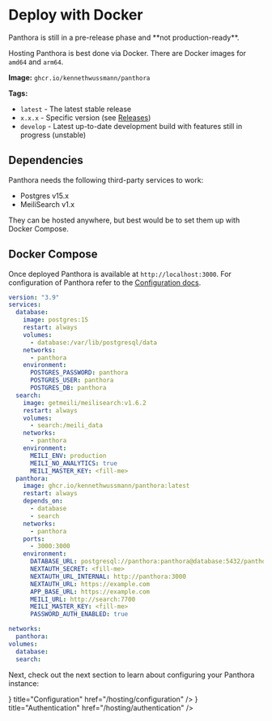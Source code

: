 
# Deploy with Docker

<Callout type="warning">
  Panthora is still in a pre-release phase and **not production-ready**.
</Callout>

Hosting Panthora is best done via Docker. There are Docker images for `amd64` and `arm64`.

**Image:** `ghcr.io/kennethwussmann/panthora`

**Tags:**

- `latest` - The latest stable release
- `x.x.x` - Specific version (see [Releases](https://github.com/KennethWussmann/panthora/releases))
- `develop` - Latest up-to-date development build with features still in progress (unstable)

## Dependencies

Panthora needs the following third-party services to work:

- Postgres v15.x
- MeiliSearch v1.x

They can be hosted anywhere, but best would be to set them up with Docker Compose.

## Docker Compose

Once deployed Panthora is available at `http://localhost:3000`. For configuration of Panthora refer to the [Configuration docs](./configuration).

```yaml filename="docker-compose.yaml"
version: "3.9"
services:
  database:
    image: postgres:15
    restart: always
    volumes:
      - database:/var/lib/postgresql/data
    networks:
      - panthora
    environment:
      POSTGRES_PASSWORD: panthora
      POSTGRES_USER: panthora
      POSTGRES_DB: panthora
  search:
    image: getmeili/meilisearch:v1.6.2
    restart: always
    volumes:
      - search:/meili_data
    networks:
      - panthora
    environment:
      MEILI_ENV: production
      MEILI_NO_ANALYTICS: true
      MEILI_MASTER_KEY: <fill-me>
  panthora:
    image: ghcr.io/kennethwussmann/panthora:latest
    restart: always
    depends_on:
      - database
      - search
    networks:
      - panthora
    ports:
      - 3000:3000
    environment:
      DATABASE_URL: postgresql://panthora:panthora@database:5432/panthora
      NEXTAUTH_SECRET: <fill-me>
      NEXTAUTH_URL_INTERNAL: http://panthora:3000
      NEXTAUTH_URL: https://example.com
      APP_BASE_URL: https://example.com
      MEILI_URL: http://search:7700
      MEILI_MASTER_KEY: <fill-me>
      PASSWORD_AUTH_ENABLED: true

networks:
  panthora:
volumes:
  database:
  search:
```

Next, check out the next section to learn about configuring your Panthora instance:

<Cards>
  <Card
    icon={<FiSettings />}
    title="Configuration"
    href="/hosting/configuration"
  />
  <Card
    icon={<FiKey />}
    title="Authentication"
    href="/hosting/authentication"
  />
</Cards>
